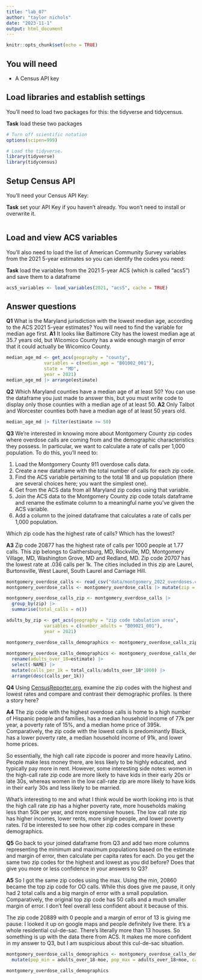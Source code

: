 ```yaml
---
title: "lab_07"
author: "taylor nichols"
date: "2023-11-1"
output: html_document
---
```


```r
knitr::opts_chunk$set(echo = TRUE)
```

## You will need

-   A Census API key

## Load libraries and establish settings

You'll need to load two packages for this: the tidyverse and tidycensus.

**Task** load these two packages

```r
# Turn off scientific notation
options(scipen=999)

# Load the tidyverse.
library(tidyverse)
library(tidycensus)
```

## Setup Census API

You'll need your Census API Key:

**Task** set your API Key if you haven't already. You won't need to install or overwrite it.

```r
```

## Load and view ACS variables

You'll also need to load the list of American Community Survey variables from the 2021 5-year estimates so you can identify the codes you need:

**Task** load the variables from the 2021 5-year ACS (which is called "acs5") and save them to a dataframe

```r
acs5_variables <- load_variables(2021, "acs5", cache = TRUE)

```

## Answer questions

**Q1** What is the Maryland jurisdiction with the lowest median age, according to the ACS 2021 5-year estimates? You will need to find the variable for median age first. 
**A1** 
It looks like Baltimore City has the lowest median age at 35.7 years old, but Wicomico County has a wide enough margin of error that it could actually be Wicomico County.
```r
median_age_md <- get_acs(geography = "county",
              variables = c(median_age = "B01002_001"),
              state = "MD",
              year = 2021)
median_age_md |> arrange(estimate)
```

**Q2** Which Maryland counties have a median age of at least 50? You can use the dataframe you just made to answer this, but you must write code to display only those counties with a median age of at least 50. 
**A2** 
Only Talbot and Worcester counties both have a median age of at least 50 years old.

```r
median_age_md |> filter(estimate >= 50)
```

**Q3** We're interested in knowing more about Montgomery County zip codes where overdose calls are coming from and the demographic characteristics they possess. In particular, we want to calculate a rate of calls per 1,000 population. To do this, you'll need to:

1. Load the Montgomery County 911 overdose calls data.
2. Create a new dataframe with the total number of calls for each zip code.
3. Find the ACS variable pertaining to the total 18 and up population (there are several choices here; you want the simplest one).
4. Get from the ACS data from all Maryland zip codes using that variable.
5. Join the ACS data to the Montgomery County zip code totals dataframe and rename the estimate column to a meaningful name you've given the ACS variable.
6. Add a column to the joined dataframe that calculates a rate of calls per 1,000 population.

Which zip code has the highest rate of calls? Which has the lowest?

**A3** 
Zip code 20877 has the highest rate of calls per 1000 people at 1.77 calls. This zip belongs to Gaithersburg, MD, Rockville, MD, Montgomery Village, MD, Washington Grove, MD and Redland, MD. Zip code 20707 has the lowest rate at .036 calls per 1k. The cities included in this zip are Laurel, Burtonsville, West Laurel, South Laurel and Carriage Hill.

```r
montgomery_overdose_calls <- read_csv("data/montgomery_2022_overdoses.csv")
montgomery_overdose_calls <- montgomery_overdose_calls |> mutate(zip = as.character(zip))

montgomery_overdose_calls_zip <- montgomery_overdose_calls |> 
  group_by(zip) |>
  summarise(total_calls = n())

adults_by_zip <- get_acs(geography = "zip code tabulation area",
              variables = c(number_adults = "B09021_001"),
              year = 2021)

montgomery_overdose_calls_demographics <- montgomery_overdose_calls_zip |> inner_join(adults_by_zip, join_by("zip"=="GEOID"))
 
montgomery_overdose_calls_demographics <- montgomery_overdose_calls_demographics |> 
  rename(adults_over_18=estimate) |> 
  select(-NAME) |> 
  mutate(calls_per_1k = total_calls/adults_over_18*1000) |>
  arrange(desc(calls_per_1k))
```

**Q4** Using [CensusReporter.org](https://censusreporter.org/), examine the zip codes with the highest and lowest rates and compare and contrast their demographic profiles. Is there a story here?

**A4** 
The zip code with the highest overdose calls is home to a high number of Hispanic people and families, has a median household income of 77k per year, a poverty rate of 15%, and a median home price of 395k. Comparatively, the zip code with the lowest calls is predominantly Black, has a lower poverty rate, a median household income of 91k, and lower home prices. 

So essentially, the high call rate zipcode is poorer and more heavily Latino. People make less money there, are less likely to be highly educated, and typically pay more in rent. However, some interesting side notes: women in the high-call rate zip code are more likely to have kids in their early 20s or late 30s, whereas women in the low call-rate zip are more likely to have kids in their early 30s and less likely to be married.

What's interesting to me and what I think would be worth looking into is that the high call rate zip has a higher poverty rate, more households making less than 50k per year, and more expensive houses. The low call rate zip has higher incomes, lower rents, more single people, and lower poverty rates. I'd be interested to see how other zip codes compare in these demographics.


**Q5** Go back to your joined dataframe from Q3 and add two more columns representing the minimum and maximum populations based on the estimate and margin of error, then calculate per capita rates for each. Do you get the same two zip codes for the highest and lowest as you did before? Does that give you more or less confidence in your answers to Q3?

**A5**
So I got the same zip codes using the max. Using the min, 20860 became the top zip code for OD calls. While this does give me pause, it only had 2 total calls and a big margin of error with a small population. Comparatively, the original top zip code has 50 calls and a much smaller margin of error. I don't feel overall less confident about it because of this.

The zip code 20889 with 0 people and a margin of error of 13 is giving me pause. I looked it up on google maps and people definitely live there. It's a whole residential cul-de-sac. There's literally more than 13 houses. So something is up with the data there from ACS. It makes me more confident in my answer to Q3, but I am suspicious about this cul-de-sac situation. 

```r
montgomery_overdose_calls_demographics <- montgomery_overdose_calls_demographics |>
  mutate(pop_min = adults_over_18-moe, pop_max = adults_over_18+moe, calls_per_1k_max = total_calls/pop_max*1000, calls_per_1k_min = total_calls/pop_min*1000)

montgomery_overdose_calls_demographics
```

